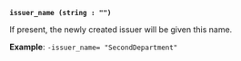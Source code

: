 <a id="pki-arg-issuer_name" />

**`issuer_name (string : "")`**

If present, the newly created issuer will be given this name.

**Example**: `-issuer_name= "SecondDepartment"`